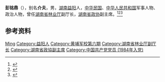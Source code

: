 '''彭铭鼎'''（{{bd|1907年|5月20日|1999年|3月30日}}），别名'''介夫'''，男，[[湖南|湖南]][[益阳|益阳]]人，[[中华民国|中华民国]]、[[中华人民共和国|中华人民共和国]]军事人物、政治人物，曾任[[湖南省林业厅|湖南省林业厅]]副厅长，[[湖南省政协|湖南省政协]]副主席。<ref>{{Cite web|title=记领导酒泉起义的 彭铭鼎将军|url=http://www.huangpu.org.cn/rwcq/201209/t20120921_3112536.html|accessdate=2020-07-11|work=黄埔军校同学会|archive-date=2020-07-13|archive-url=https://web.archive.org/web/20200713135019/http://www.huangpu.org.cn/rwcq/201209/t20120921_3112536.html}}</ref><ref>{{Cite book|title=湖南大辞典|author=禹舜主编; 朱益民, 姚洪波, 易延绶等副主编|publisher=新华出版社|year=1995|isbn=|location=北京|pages=}}</ref><ref>{{Cite book|title=湖南百科全书|author=禹舜主编; 洪期钧副主编|publisher=岳麓书社|year=1999|isbn=|location=长沙|pages=}}</ref>

== 参考资料 ==
{{reflist}}

{{中国人物小作品}}

{{Authority control}}
{{DEFAULTSORT:Peng彭}}
[[Category:彭姓|Ming]]
[[Category:益阳人|Category:益阳人]]
[[Category:黄埔军校第六期|Category:黄埔军校第六期]]
[[Category:湖南省林业厅副厅长|Category:湖南省林业厅副厅长]]
[[Category:湖南省政協副主席|Category:湖南省政協副主席]]
[[Category:中国共产党党员_(1984年入党)|Category:中国共产党党员 (1984年入党)]]